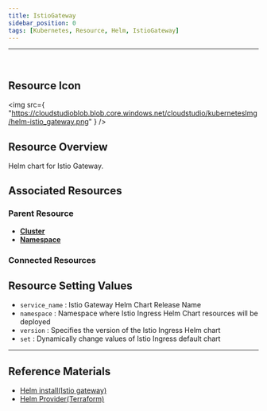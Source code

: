```yaml
---
title: IstioGateway
sidebar_position: 0
tags: [Kubernetes, Resource, Helm, IstioGateway]
---
```



<hr />
<br />


## Resource Icon

<img
    src={
        "https://cloudstudioblob.blob.core.windows.net/cloudstudio/kubernetesImg/helm-istio_gateway.png"
    }
/>

## Resource Overview

Helm chart for Istio Gateway.

## Associated Resources

### Parent Resource

-   [**Cluster**](https://docs.cstudio.app/en/docs/resource/kubernetes/Base/Cluster)
-   [**Namespace**](https://docs.cstudio.app/en/docs/resource/kubernetes/Core/Namespace)

### Connected Resources




## Resource Setting Values

-   `service_name` : Istio Gateway Helm Chart Release Name
-   `namespace` : Namespace where Istio Ingress Helm Chart resources will be deployed
-   `version` : Specifies the version of the Istio Ingress Helm chart
-   `set` : Dynamically change values of Istio Ingress default chart


---

## Reference Materials

-   [Helm install(Istio gateway)](https://artifacthub.io/packages/helm/istio-official/gateway)
-   [Helm Provider(Terraform)](https://registry.terraform.io/providers/hashicorp/helm/latest/docs)

